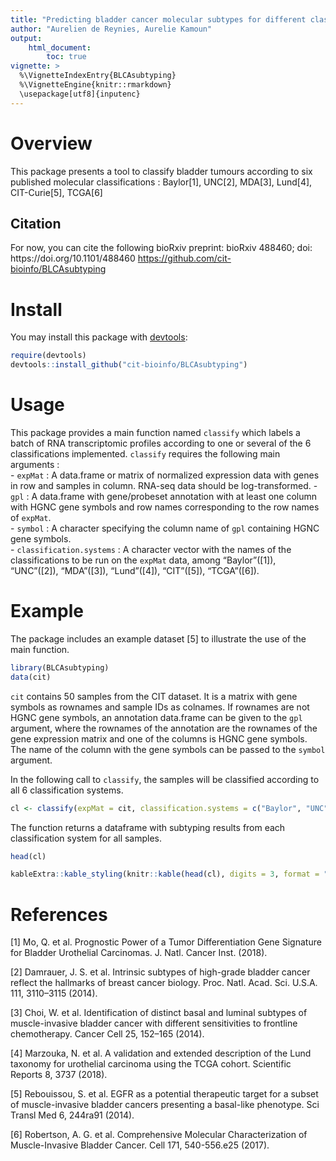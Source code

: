 ```yaml
---
title: "Predicting bladder cancer molecular subtypes for different classification systems based on expression profiles"
author: "Aurelien de Reynies, Aurelie Kamoun"
output: 
    html_document:
        toc: true
vignette: >
  %\VignetteIndexEntry{BLCAsubtyping}
  %\VignetteEngine{knitr::rmarkdown}
  \usepackage[utf8]{inputenc}
---
```


# Overview

This package presents a tool to classify bladder tumours according to six published molecular classifications : Baylor[1], UNC[2], MDA[3], Lund[4], CIT-Curie[5], TCGA[6]

## Citation
For now, you can cite the following bioRxiv preprint: bioRxiv 488460; doi: https://doi.org/10.1101/488460
<https://github.com/cit-bioinfo/BLCAsubtyping>

# Install
You may install this package with [devtools]:

[devtools]: https://github.com/hadley/devtools

```r
require(devtools)
devtools::install_github("cit-bioinfo/BLCAsubtyping")
```
# Usage
This package provides a main function named `classify` which labels a batch of RNA transcriptomic profiles according to one or several of the 6 classifications implemented. 
`classify` requires the following main arguments :  
- `expMat` : A data.frame or matrix of normalized expression data with genes in row and samples in column. RNA-seq data should be log-transformed. 
- `gpl` : A data.frame with gene/probeset annotation with at least one column with HGNC gene symbols and row names corresponding to the row names of `expMat`.  
- `symbol` : A character specifying the column name of `gpl` containing HGNC gene symbols.  
- `classification.systems` : A character vector with the names of the classifications to be run on the `expMat` data, among "Baylor"([1]), "UNC"([2]), "MDA"([3]), "Lund"([4]), "CIT"([5]), "TCGA"([6]).  

# Example
The package includes an example dataset [5] to illustrate the use of the main function.

```r
library(BLCAsubtyping)
data(cit) 
``` 
`cit` contains 50 samples from the CIT dataset. It is a matrix with gene symbols as rownames and sample IDs as colnames. If rownames are not HGNC gene symbols, an annotation data.frame can be given to the `gpl` argument, where the rownames of the annotation are the rownames of the gene expression matrix and one of the columns is HGNC gene symbols. The name of the column with the gene symbols can be passed to the `symbol` argument.

In the following call to `classify`, the samples will be classified according to all 6 classification systems.  
```r
cl <- classify(expMat = cit, classification.systems = c("Baylor", "UNC", "MDA", "CIT", "Lund", "TCGA"))
``` 

The function returns a dataframe with subtyping results from each classification system for all samples.  
```r
head(cl)
``` 
```r
kableExtra::kable_styling(knitr::kable(head(cl), digits = 3, format = "html"))
``` 

# References
[1] Mo, Q. et al. Prognostic Power of a Tumor Differentiation Gene Signature for Bladder Urothelial Carcinomas. J. Natl. Cancer Inst. (2018).

[2] Damrauer, J. S. et al. Intrinsic subtypes of high-grade bladder cancer reflect the hallmarks of breast cancer biology. Proc. Natl. Acad. Sci. U.S.A. 111, 3110–3115 (2014).

[3] Choi, W. et al. Identification of distinct basal and luminal subtypes of muscle-invasive bladder cancer with different sensitivities to frontline chemotherapy. Cancer Cell 25, 152–165 (2014).

[4] Marzouka, N. et al. A validation and extended description of the Lund taxonomy for urothelial carcinoma using the TCGA cohort. Scientific Reports 8, 3737 (2018).

[5] Rebouissou, S. et al. EGFR as a potential therapeutic target for a subset of muscle-invasive bladder cancers presenting a basal-like phenotype. Sci Transl Med 6, 244ra91 (2014).

[6] Robertson, A. G. et al. Comprehensive Molecular Characterization of Muscle-Invasive Bladder Cancer. Cell 171, 540-556.e25 (2017).
 

